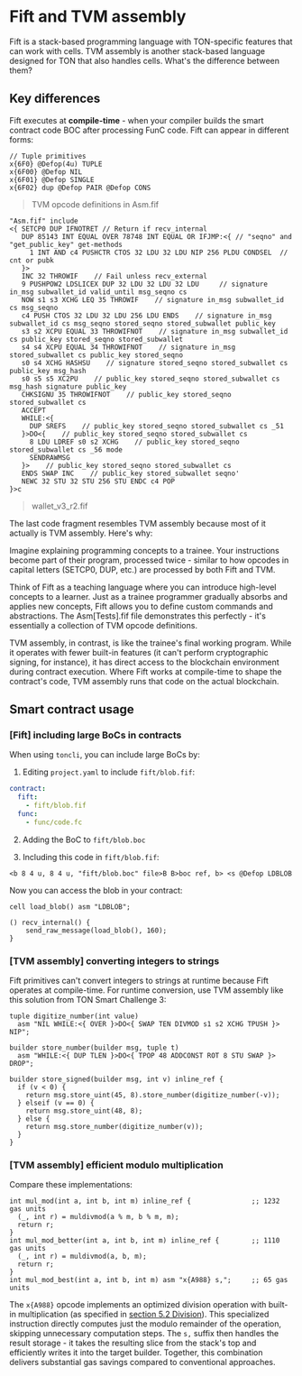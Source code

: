 
# Fift and TVM assembly

Fift is a stack-based programming language with TON-specific features that can work with cells. TVM assembly is another stack-based language designed for TON that also handles cells. What's the difference between them?

## Key differences

Fift executes at **compile-time** - when your compiler builds the smart contract code BOC after processing FunC code. Fift can appear in different forms:

```
// Tuple primitives
x{6F0} @Defop(4u) TUPLE
x{6F00} @Defop NIL
x{6F01} @Defop SINGLE
x{6F02} dup @Defop PAIR @Defop CONS
```

> TVM opcode definitions in Asm.fif

```
"Asm.fif" include
<{ SETCP0 DUP IFNOTRET // Return if recv_internal
   DUP 85143 INT EQUAL OVER 78748 INT EQUAL OR IFJMP:<{ // "seqno" and "get_public_key" get-methods
     1 INT AND c4 PUSHCTR CTOS 32 LDU 32 LDU NIP 256 PLDU CONDSEL  // cnt or pubk
   }>
   INC 32 THROWIF    // Fail unless recv_external
   9 PUSHPOW2 LDSLICEX DUP 32 LDU 32 LDU 32 LDU     // signature in_msg subwallet_id valid_until msg_seqno cs
   NOW s1 s3 XCHG LEQ 35 THROWIF    // signature in_msg subwallet_id cs msg_seqno
   c4 PUSH CTOS 32 LDU 32 LDU 256 LDU ENDS    // signature in_msg subwallet_id cs msg_seqno stored_seqno stored_subwallet public_key
   s3 s2 XCPU EQUAL 33 THROWIFNOT    // signature in_msg subwallet_id cs public_key stored_seqno stored_subwallet
   s4 s4 XCPU EQUAL 34 THROWIFNOT    // signature in_msg stored_subwallet cs public_key stored_seqno
   s0 s4 XCHG HASHSU    // signature stored_seqno stored_subwallet cs public_key msg_hash
   s0 s5 s5 XC2PU    // public_key stored_seqno stored_subwallet cs msg_hash signature public_key
   CHKSIGNU 35 THROWIFNOT    // public_key stored_seqno stored_subwallet cs
   ACCEPT
   WHILE:<{
     DUP SREFS    // public_key stored_seqno stored_subwallet cs _51
   }>DO<{    // public_key stored_seqno stored_subwallet cs
     8 LDU LDREF s0 s2 XCHG    // public_key stored_seqno stored_subwallet cs _56 mode
     SENDRAWMSG
   }>    // public_key stored_seqno stored_subwallet cs
   ENDS SWAP INC    // public_key stored_subwallet seqno'
   NEWC 32 STU 32 STU 256 STU ENDC c4 POP
}>c
```

> wallet_v3_r2.fif

The last code fragment resembles TVM assembly because most of it actually is TVM assembly. Here's why:

Imagine explaining programming concepts to a trainee. Your instructions become part of their program, processed twice - similar to how opcodes in capital letters (SETCP0, DUP, etc.) are processed by both Fift and TVM.

Think of Fift as a teaching language where you can introduce high-level concepts to a learner. Just as a trainee programmer gradually absorbs and applies new concepts, Fift allows you to define custom commands and abstractions. The Asm[Tests].fif file demonstrates this perfectly - it's essentially a collection of TVM opcode definitions.

TVM assembly, in contrast, is like the trainee's final working program. While it operates with fewer built-in features (it can't perform cryptographic signing, for instance), it has direct access to the blockchain environment during contract execution. Where Fift works at compile-time to shape the contract's code, TVM assembly runs that code on the actual blockchain.

## Smart contract usage

### [Fift] including large BoCs in contracts

When using `toncli`, you can include large BoCs by:

1. Editing `project.yaml` to include `fift/blob.fif`:

```yaml
contract:
  fift:
    - fift/blob.fif
  func:
    - func/code.fc
```

2. Adding the BoC to `fift/blob.boc`

3. Including this code in `fift/blob.fif`:

```
<b 8 4 u, 8 4 u, "fift/blob.boc" file>B B>boc ref, b> <s @Defop LDBLOB
```

Now you can access the blob in your contract:

```
cell load_blob() asm "LDBLOB";

() recv_internal() {
    send_raw_message(load_blob(), 160);
}
```

### [TVM assembly] converting integers to strings

Fift primitives can't convert integers to strings at runtime because Fift operates at compile-time. For runtime conversion, use TVM assembly like this solution from TON Smart Challenge 3:

```
tuple digitize_number(int value)
  asm "NIL WHILE:<{ OVER }>DO<{ SWAP TEN DIVMOD s1 s2 XCHG TPUSH }> NIP";

builder store_number(builder msg, tuple t)
  asm "WHILE:<{ DUP TLEN }>DO<{ TPOP 48 ADDCONST ROT 8 STU SWAP }> DROP";

builder store_signed(builder msg, int v) inline_ref {
  if (v < 0) {
    return msg.store_uint(45, 8).store_number(digitize_number(-v));
  } elseif (v == 0) {
    return msg.store_uint(48, 8);
  } else {
    return msg.store_number(digitize_number(v));
  }
}
```

### [TVM assembly] efficient modulo multiplication

Compare these implementations:

```
int mul_mod(int a, int b, int m) inline_ref {               ;; 1232 gas units
  (_, int r) = muldivmod(a % m, b % m, m);
  return r;
}
int mul_mod_better(int a, int b, int m) inline_ref {        ;; 1110 gas units
  (_, int r) = muldivmod(a, b, m);
  return r;
}
int mul_mod_best(int a, int b, int m) asm "x{A988} s,";     ;; 65 gas units
```

The `x{A988}` opcode implements an optimized division operation with built-in multiplication (as specified in [section 5.2 Division](/v3/documentation/tvm/instructions#A988)). This specialized instruction directly computes just the modulo remainder of the operation, skipping unnecessary computation steps. The `s,` suffix then handles the result storage - it takes the resulting slice from the stack's top and efficiently writes it into the target builder. Together, this combination delivers substantial gas savings compared to conventional approaches.

<Feedback />
